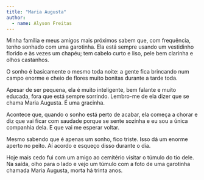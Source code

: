 ```yaml
---
title: "Maria Augusta"
author: 
  - name: Alyson Freitas
---
```


Minha família e meus amigos mais próximos sabem que, com frequência, tenho sonhado com uma garotinha. Ela está sempre usando um vestidinho florido e às vezes um chapéu; tem cabelo curto e liso, pele bem clarinha e olhos castanhos.

O sonho é basicamente o mesmo toda noite: a gente fica brincando num campo enorme e cheio de flores muito bonitas durante a tarde toda.

Apesar de ser pequena, ela é muito inteligente, bem falante e muito educada, fora que está sempre sorrindo. Lembro-me de ela dizer que se chama Maria Augusta. É uma gracinha.

Acontece que, quando o sonho está perto de acabar, ela começa a chorar e diz que vai ficar com saudade porque se sente sozinha e eu sou a única companhia dela. E que vai me esperar voltar.

Mesmo sabendo que é apenas um sonho, fico triste. Isso dá um enorme aperto no peito. Aí acordo e esqueço disso durante o dia.

Hoje mais cedo fui com um amigo ao cemitério visitar o túmulo do tio dele. Na saída, olho para o lado e vejo um túmulo com a foto de uma garotinha chamada Maria Augusta, morta há trinta anos.

<a href="https://instagram.com/alysonfreitas"><i class="bi bi-instagram"></i></a>
